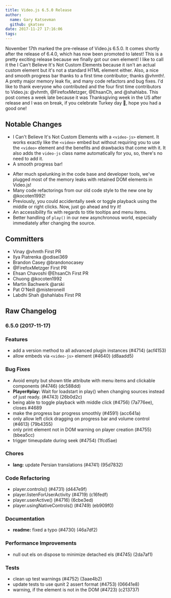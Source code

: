 ```yaml
---
title: Video.js 6.5.0 Release
author:
  name: Gary Katsevman
  github: gkatsev
date: 2017-11-27 17:16:06
tags:
---
```



November 17th marked the pre-release of Video.js 6.5.0. It comes shortly after the <Link to="/blog/video-js-6-4-0-release/">release of 6.4.0</Link>, which has now been promoted to latest! This is a pretty exciting release because we finally got our own element! I like to call it the I Can't Believe It's Not Custom Elements because it isn't an actual custom element but it's not a standard HTML element either. Also, a nice and smooth progress bar thanks to a first time contributor; thanks <Link href="https://github.com/vhmth" target="_blank" rel="noopener noreferrer">@vhmth</Link>!. A pretty major memory leak fix, and many code refactors and bug fixes.
I'd like to thank everyone who contributed and the four first time contributors to Video.js: <Link href="https://github.com/vhmth" target="_blank" rel="noopener noreferrer">@vhmth</Link>, <Link href="https://github.com/FirefoxMetzger" target="_blank" rel="noopener noreferrer">@FirefoxMetzger</Link>, <Link href="https://github.com/EhsanCh" target="_blank" rel="noopener noreferrer">@EhsanCh</Link>, and <Link href="https://github.com/shahlabs" target="_blank" rel="noopener noreferrer">@shahlabs</Link>.
This post comes a week late because it was Thanksgiving week in the US after release and I was on break, if you celebrate Turkey day 🦃, hope you had a good one!


## Notable Changes
* I Can't Believe It's Not Custom Elements with a `<video-js>` element. It works exactly like the `<video>` embed but without requiring you to use the `<video>` element and the benefits and drawbacks that come with it. It also adds the `video-js` class name automatically for you, so, there's no need to add it.
* A smooth progress bar!
<BlogImage alt="before the change" filename="blog/video-js-6-5-0-release/before.gif" />
<BlogImage alt="after the change" filename="blog/video-js-6-5-0-release/after.gif" />

* After much spelunking in the code base and developer tools, we've plugged most of the memory leaks with retained DOM elements in Video.js!
* Many code refactorings from our old code style to the new one by <Link href="https://github.com/kocoten1992" target="_blank" rel="noopener noreferrer">@kocoten1992</Link>!
* Previously, you could accidentally seek or toggle playback using the middle or right clicks. Now, just go ahead and try it!
* An accessibility fix with regards to title tooltips and menu items.
* Better handling of `play()` in our new asynchronous world, especially immediately after changing the source.

## Committers
* Vinay <Link href="https://github.com/vhmth" target="_blank" rel="noopener noreferrer">@vhmth</Link> First PR
* Ilya Piatrenka <Link href="https://github.com/odisei369" target="_blank" rel="noopener noreferrer">@odisei369</Link>
* Brandon Casey <Link href="https://github.com/brandonocasey" target="_blank" rel="noopener noreferrer">@brandonocasey</Link>
* <Link href="https://github.com/FirefoxMetzger" target="_blank" rel="noopener noreferrer">@FirefoxMetzger</Link> First PR
* Ehsan Chavoshi <Link href="https://github.com/EhsanCh" target="_blank" rel="noopener noreferrer">@EhsanCh</Link> First PR
* Chuong <Link href="https://github.com/kocoten1992" target="_blank" rel="noopener noreferrer">@kocoten1992</Link>
* Martin Bachwerk <Link href="https://github.com/arski" target="_blank" rel="noopener noreferrer">@arski</Link>
* Pat O'Neill <Link href="https://github.com/misteroneill" target="_blank" rel="noopener noreferrer">@misteroneill</Link>
* Labdhi Shah <Link href="https://github.com/shahlabs" target="_blank" rel="noopener noreferrer">@shahlabs</Link> First PR

## Raw Changelog
<a name="6.5.0"></a>
### <Link href="https://github.com/videojs/video.js/compare/v6.4.0...v6.5.0" target="_blank" rel="noopener noreferrer">6.5.0</Link> (2017-11-17)

### Features

* add a version method to all advanced plugin instances (<Link href="https://github.com/videojs/video.js/issues/4714" target="_blank" rel="noopener noreferrer">#4714</Link>) (<Link href="https://github.com/videojs/video.js/commit/acf4153" target="_blank" rel="noopener noreferrer">acf4153</Link>)
* allow embeds via `<video-js>` element (<Link href="https://github.com/videojs/video.js/issues/4640" target="_blank" rel="noopener noreferrer">#4640</Link>) (<Link href="https://github.com/videojs/video.js/commit/d8aadd5" target="_blank" rel="noopener noreferrer">d8aadd5</Link>)

### Bug Fixes

* Avoid empty but shown title attribute with menu items and clickable components (<Link href="https://github.com/videojs/video.js/issues/4746" target="_blank" rel="noopener noreferrer">#4746</Link>) (<Link href="https://github.com/videojs/video.js/commit/dc588dd" target="_blank" rel="noopener noreferrer">dc588dd</Link>)
* **Player#play:** Wait for loadstart in play() when changing sources instead of just ready. (<Link href="https://github.com/videojs/video.js/issues/4743" target="_blank" rel="noopener noreferrer">#4743</Link>) (<Link href="https://github.com/videojs/video.js/commit/26b0d2c" target="_blank" rel="noopener noreferrer">26b0d2c</Link>)
* being able to toggle playback with middle click (<Link href="https://github.com/videojs/video.js/issues/4756" target="_blank" rel="noopener noreferrer">#4756</Link>) (<Link href="https://github.com/videojs/video.js/commit/7a776ee" target="_blank" rel="noopener noreferrer">7a776ee</Link>), closes <Link href="https://github.com/videojs/video.js/issues/4689" target="_blank" rel="noopener noreferrer">#4689</Link>
* make the progress bar progress smoothly (<Link href="https://github.com/videojs/video.js/issues/4591" target="_blank" rel="noopener noreferrer">#4591</Link>) (<Link href="https://github.com/videojs/video.js/commit/acc641a" target="_blank" rel="noopener noreferrer">acc641a</Link>)
* only allow left click dragging on progress bar and volume control (<Link href="https://github.com/videojs/video.js/issues/4613" target="_blank" rel="noopener noreferrer">#4613</Link>) (<Link href="https://github.com/videojs/video.js/commit/79b4355" target="_blank" rel="noopener noreferrer">79b4355</Link>)
* only print element not in DOM warning on player creation (<Link href="https://github.com/videojs/video.js/issues/4755" target="_blank" rel="noopener noreferrer">#4755</Link>) (<Link href="https://github.com/videojs/video.js/commit/bbea5cc" target="_blank" rel="noopener noreferrer">bbea5cc</Link>)
* trigger timeupdate during seek (<Link href="https://github.com/videojs/video.js/issues/4754" target="_blank" rel="noopener noreferrer">#4754</Link>) (<Link href="https://github.com/videojs/video.js/commit/1fcd5ae" target="_blank" rel="noopener noreferrer">1fcd5ae</Link>)

### Chores

* **lang:** update Persian translations (<Link href="https://github.com/videojs/video.js/issues/4741" target="_blank" rel="noopener noreferrer">#4741</Link>) (<Link href="https://github.com/videojs/video.js/commit/95d7832" target="_blank" rel="noopener noreferrer">95d7832</Link>)

### Code Refactoring

* player.controls() (<Link href="https://github.com/videojs/video.js/issues/4731" target="_blank" rel="noopener noreferrer">#4731</Link>) (<Link href="https://github.com/videojs/video.js/commit/d447e9f" target="_blank" rel="noopener noreferrer">d447e9f</Link>)
* player.listenForUserActivity (<Link href="https://github.com/videojs/video.js/issues/4719" target="_blank" rel="noopener noreferrer">#4719</Link>) (<Link href="https://github.com/videojs/video.js/commit/c16fedf" target="_blank" rel="noopener noreferrer">c16fedf</Link>)
* player.userActive() (<Link href="https://github.com/videojs/video.js/issues/4716" target="_blank" rel="noopener noreferrer">#4716</Link>) (<Link href="https://github.com/videojs/video.js/commit/6cbe3ed" target="_blank" rel="noopener noreferrer">6cbe3ed</Link>)
* player.usingNativeControls() (<Link href="https://github.com/videojs/video.js/issues/4749" target="_blank" rel="noopener noreferrer">#4749</Link>) (<Link href="https://github.com/videojs/video.js/commit/eb909f0" target="_blank" rel="noopener noreferrer">eb909f0</Link>)

### Documentation

* **readme:** fixed a typo (<Link href="https://github.com/videojs/video.js/issues/4730" target="_blank" rel="noopener noreferrer">#4730</Link>) (<Link href="https://github.com/videojs/video.js/commit/46a7df2" target="_blank" rel="noopener noreferrer">46a7df2</Link>)

### Performance Improvements

* null out els on dispose to minimize detached els (<Link href="https://github.com/videojs/video.js/issues/4745" target="_blank" rel="noopener noreferrer">#4745</Link>) (<Link href="https://github.com/videojs/video.js/commit/2da7af1" target="_blank" rel="noopener noreferrer">2da7af1</Link>)

### Tests

* clean up test warnings (<Link href="https://github.com/videojs/video.js/issues/4752" target="_blank" rel="noopener noreferrer">#4752</Link>) (<Link href="https://github.com/videojs/video.js/commit/3aae4b2" target="_blank" rel="noopener noreferrer">3aae4b2</Link>)
* update tests to use qunit 2 assert format (<Link href="https://github.com/videojs/video.js/issues/4753" target="_blank" rel="noopener noreferrer">#4753</Link>) (<Link href="https://github.com/videojs/video.js/commit/06641e8" target="_blank" rel="noopener noreferrer">06641e8</Link>)
* warning, if the element is not in the DOM (<Link href="https://github.com/videojs/video.js/issues/4723" target="_blank" rel="noopener noreferrer">#4723</Link>) (<Link href="https://github.com/videojs/video.js/commit/c213737" target="_blank" rel="noopener noreferrer">c213737</Link>)
